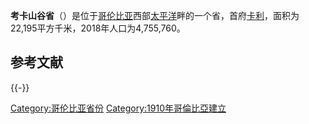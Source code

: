 {{Infobox settlement
| name = 考卡山谷省
| native_name = {{lang|es|Departamento del Valle del Cauca}}
| settlement_type = [[哥伦比亚行政区划|哥伦比亚省份]]
| motto = ''“Nuestra Patria”''
| image_skyline = 
| imagesize = 
| image_caption = 
| image_flag = File:Flag of Valle del Cauca.svg
| image_seal = File:Escudo del Valle del Cauca.svg
| image_map = File:Valle del Cauca in Colombia (mainland).svg
| map_caption = 考卡山谷省在哥伦比亚的位置
| image_map1 = File:Valle del Cauca Topographic 2.png
| map_caption1 = 考卡山谷省地形图
| subdivision_type = 国家
| subdivision_name = {{COL}}
| subdivision_type1 = 大区
| subdivision_name1 = {{link-en|哥伦比亚安第斯大区|Andean natural region}}及{{link-en|哥伦比亚太平洋大区|Pacific/Chocó natural region}}
| seat_type = 省会
| seat = [[卡利|卡利]]
| leader_party = [[民族团结社会党|民族团结社会党]]
| leader_title = [[省长|省长]]
| leader_name = {{link-es|迪莉安·弗兰西斯卡·托罗|Dilian Francisca Toro}}（2016-2019）
| established_title = 设省
| established_date = 1910年4月16日
| elevation_m = 1561
| area_total_km2 = 22195
| area_rank = [[哥伦比亚省份面积列表|第23位]]
| population_as_of = 2018年
| population_total = 4755760
| population_rank = [[哥伦比亚省份人口列表|第3位]]
| population_density_km2 = auto
| population_demonym = Vallecaucano/a, Valluno/a
| timezone = [[UTC−05:00|UTC−05:00]]
| utc_offset = -5
| coordinates = {{coord|3|25|00|N|76|31|00|W|region:|display=inline}}
| postal_code_type = [[邮编|邮编]]
| postal_code = 76
| area_code = +(2)
| blank_name = [[ISO_3166|ISO 3166代码]]
| blank_info = CO-VAC
| website = {{url|www.valledelcauca.gov.co}}
}}
'''考卡山谷省'''（{{lang-es|Departamento del Valle del Cauca}}）是位于[[哥伦比亚|哥伦比亚]]西部[[太平洋|太平洋]]畔的一个省，首府[[卡利|卡利]]，面积为22,195平方千米，2018年人口为4,755,760。

== 参考文献 ==
{{Reflist}}

{{-}}
{{Departments of Colombia}}

{{Authority control}}

{{DEFAULTSORT:Valle del Cauca}}
[[Category:哥伦比亚省份|Category:哥伦比亚省份]]
[[Category:1910年哥倫比亞建立|Category:1910年哥倫比亞建立]]

{{Colombia-geo-stub}}